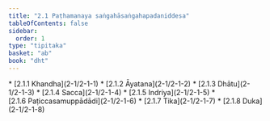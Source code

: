 ```yaml
---
title: "2.1 Paṭhamanaya saṅgahāsaṅgahapadaniddesa"
tableOfContents: false
sidebar:
  order: 1
type: "tipitaka"
basket: "ab"
book: "dht"
---
```



<DynamicBreadcrumb />



<TableOfContents book="dht" section="2.1">
* [2.1.1 Khandha](2-1/2-1-1)
* [2.1.2 Āyatana](2-1/2-1-2)
* [2.1.3 Dhātu](2-1/2-1-3)
* [2.1.4 Sacca](2-1/2-1-4)
* [2.1.5 Indriya](2-1/2-1-5)
* [2.1.6 Paṭiccasamuppādādi](2-1/2-1-6)
* [2.1.7 Tika](2-1/2-1-7)
* [2.1.8 Duka](2-1/2-1-8)
</TableOfContents>